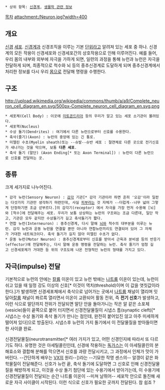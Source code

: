 {{{+1 Neuron}}}

 * 상위 항목: [[신경계]], [[생물학 관련 정보]]

[[목차]]
attachment:/Neuron.jpg?width=400

== 개요 ==
[[신경]] [[세포]]. [[신경계]]과 신경조직을 이루는 기본 [[단위]]라고 알려져 있는 세포 중 하나. 신경계의 모든 작용이 신경세포와 신경세포간의 상호작용으로 인해 이루어진다. 예를 들어, 우리 몸의 내부와 외부에 자극을 가하게 되면, 일련의 과정을 통해 뉴런과 뉴런은 자극을 전달하게 되며, 최종적으로 척수와 뇌 등의 중추신경계로 도달하게 되며 중추신경계에서 처리한 정보를 다시 우리 [[몸]]으로 전달해 명령을 수행한다. 

== 구조 ==
http://upload.wikimedia.org/wikipedia/commons/thumb/a/a9/Complete_neuron_cell_diagram_en.svg/500px-Complete_neuron_cell_diagram_en.svg.png
 * 세포체(Cell Body) : 이곳에 [[미토콘드리아]] 등의 우리가 알고 있는 세포 소기관이 몰려있다.
 * 세포핵(Nucleus) 
 * 수상 돌기(Dendrites) : 여기에서 다른 뉴런으로부터 신호를 수용한다. 
 * 축삭(줄기)(Axon) : 뉴런의 중앙에 있는 긴 통로.
 * 미엘린 수초(Myelin sheath)또는 --슈발--슈반 세포 : 절연체로 다른 곳으로 전기신호가 새나가는 것을 막으며, 보통 '''다른 세포'''.
 * 축삭 돌기 (말단) (Axon Ending[* 또는 Axon Terminal]) : 뉴런이 다른 뉴런으로 신호를 전달하는 곳.
== 종류 ==
크게 세가지로 나누어진다. 
 * 감각 뉴런(Sensory Neuron) : [[감각]] 기관[* 감각 기관이라 하면 흔히 '오감'이라 일컫는 다섯가지 기관만 생각하기 마련인데, 사실 [[피부]]라는 것 자체가 --더럽게--너무 넓어 그렇게 단정하기엔 조금 섣부르다.]의 감각기(receptor) 에서 자극을 가장 먼저 수용해 [뇌]와 [척수]에 전달해주는 세포. 우리가 보통 상상하는 뉴런의 구조와는 조금 다른데, 일단 작고, 기관은 모두 같지만 수상돌기가 길고 축삭돌기가 짧다.
 * 연합 뉴런(Interneuron) : 중추신경계, 다시 말해 [[뇌]]와 척수의 대부분을 이루는 뉴런. 감각 뉴런과 운동 뉴런을 연결할 뿐만 아니라 연합뉴런끼리도 연결되어 있어 그 자체가 거대한 네트워크이다. 축삭 돌기가 길지 않아 미엘린 수초가 없다.
 * 운동 뉴런(Motor Neuron) : 중추신경계로부터 신호를 받아서 근육과 분비샘 등의 반응기(effector)에 전달해주는, 다시 말해 운동 명령을 전달하는 뉴런. 축삭 줄기가 엄청 길고 신경세포체가 거대한 등 위의 구조도에 나온 전형적인 뉴런의 형태를 가지고 있다. 
== 자극(impulse) 전달 ==
기본적으로 뉴런의 안에는 [[칼륨]] 이온이 있고 뉴런 밖에는 [[나트륨]] 이온이 있는데, 뉴런이 쉬고 있을 때 일정 강도 이상의 신호[* 이것이 역치(threshold)이며 이 값을 엿칫값이라 한다.]가 발생하면 신경세포체에서 축삭으로 넘어가는 곳에서 [[나트륨]] 채널이 열리며 잇달아[[칼륨]] 채널이 쫘르륵 열리면서 이온이 교환되어 활동 전위, 즉 '''전기 신호'''가 발생하고, 이런 식으로 말단까지 전위가 전달되면 말단 안을 돌아가니는 작은 알 같은 소포체(vesicle)들이 끝쪽으로 붙어 터지면서 신경전달물질이 시냅스 틈(synaptic cleft)[* 시냅스는 수상 돌기와 축삭 돌기가 만나는 점인데, 완전히 붙어있진 않고 아주 미세하게 떨어져 있다]으로 방출된다. 시냅스후 뉴런의 가지 돌기에서 이 전달물질을 받아들이면 한 사이클 완료. 

신경전달물질(neurotransmitter[* 여러 가지가 있고, 어떤 신경인지에 따라서 또 다르기도 하다. 유명한 것은 아세틸콜린인데, 신경에 작용하는 [[독가스]]는 이 아세틸콜린의 분해효소와 결합해 분해를 막으면서 신호를 과량 전달시키고, 그 과정에서 인체가 맛이 가 버린다. --간단하게 배우는 [[VX]]의 원리--])라는 --기묘한 작명 센스의-- 알갱이 같은 화학물질이 전달해준다. 신호가 뉴런 끝, 축삭 돌기에 도달하면 그 신호로 인해 신경전달물질을 해방하게 되고, 이것을 수상 돌기 첨단에 있는 수용기에서 받아가는데,  이 수용기에 신경전달물질이 전달되는 순간 나트륨 이온이 --미쳐 날뛰어-- 세포막 안으로 돌진해 새로운 자극 사이클이 시작된다. 이런 식으로 신호가 필요한 곳까지 전달된다. 참 쉽죠 ?

